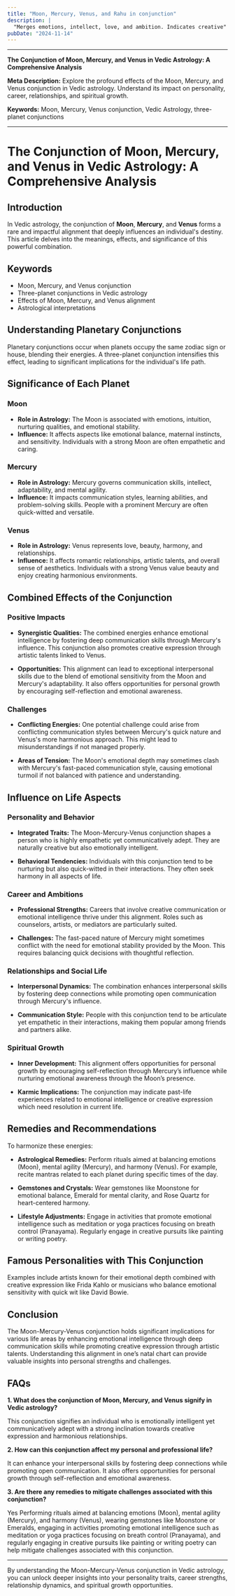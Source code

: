 ```yaml
---
title: "Moon, Mercury, Venus, and Rahu in conjunction"
description: |
  "Merges emotions, intellect, love, and ambition. Indicates creative"
pubDate: "2024-11-14"
---
```


---

**The Conjunction of Moon, Mercury, and Venus in Vedic Astrology: A Comprehensive Analysis**

**Meta Description:** Explore the profound effects of the Moon, Mercury, and Venus conjunction in Vedic astrology. Understand its impact on personality, career, relationships, and spiritual growth.

**Keywords:** Moon, Mercury, Venus conjunction, Vedic Astrology, three-planet conjunctions

---

# The Conjunction of Moon, Mercury, and Venus in Vedic Astrology: A Comprehensive Analysis

## Introduction

In Vedic astrology, the conjunction of **Moon**, **Mercury**, and **Venus** forms a rare and impactful alignment that deeply influences an individual's destiny. This article delves into the meanings, effects, and significance of this powerful combination.

## Keywords

- Moon, Mercury, and Venus conjunction
- Three-planet conjunctions in Vedic astrology
- Effects of Moon, Mercury, and Venus alignment
- Astrological interpretations

## Understanding Planetary Conjunctions

Planetary conjunctions occur when planets occupy the same zodiac sign or house, blending their energies. A three-planet conjunction intensifies this effect, leading to significant implications for the individual's life path.

## Significance of Each Planet

### Moon

- **Role in Astrology:** The Moon is associated with emotions, intuition, nurturing qualities, and emotional stability.
- **Influence:** It affects aspects like emotional balance, maternal instincts, and sensitivity. Individuals with a strong Moon are often empathetic and caring.

### Mercury

- **Role in Astrology:** Mercury governs communication skills, intellect, adaptability, and mental agility.
- **Influence:** It impacts communication styles, learning abilities, and problem-solving skills. People with a prominent Mercury are often quick-witted and versatile.

### Venus

- **Role in Astrology:** Venus represents love, beauty, harmony, and relationships.
- **Influence:** It affects romantic relationships, artistic talents, and overall sense of aesthetics. Individuals with a strong Venus value beauty and enjoy creating harmonious environments.

## Combined Effects of the Conjunction

### Positive Impacts

- **Synergistic Qualities:** The combined energies enhance emotional intelligence by fostering deep communication skills through Mercury's influence. This conjunction also promotes creative expression through artistic talents linked to Venus.
  
- **Opportunities:** This alignment can lead to exceptional interpersonal skills due to the blend of emotional sensitivity from the Moon and Mercury's adaptability. It also offers opportunities for personal growth by encouraging self-reflection and emotional awareness.

### Challenges

- **Conflicting Energies:** One potential challenge could arise from conflicting communication styles between Mercury's quick nature and Venus's more harmonious approach. This might lead to misunderstandings if not managed properly.

- **Areas of Tension:** The Moon's emotional depth may sometimes clash with Mercury's fast-paced communication style, causing emotional turmoil if not balanced with patience and understanding.

## Influence on Life Aspects

### Personality and Behavior

- **Integrated Traits:** The Moon-Mercury-Venus conjunction shapes a person who is highly empathetic yet communicatively adept. They are naturally creative but also emotionally intelligent.

- **Behavioral Tendencies:** Individuals with this conjunction tend to be nurturing but also quick-witted in their interactions. They often seek harmony in all aspects of life.

### Career and Ambitions

- **Professional Strengths:** Careers that involve creative communication or emotional intelligence thrive under this alignment. Roles such as counselors, artists, or mediators are particularly suited.

- **Challenges:** The fast-paced nature of Mercury might sometimes conflict with the need for emotional stability provided by the Moon. This requires balancing quick decisions with thoughtful reflection.

### Relationships and Social Life

- **Interpersonal Dynamics:** The combination enhances interpersonal skills by fostering deep connections while promoting open communication through Mercury's influence.

- **Communication Style:** People with this conjunction tend to be articulate yet empathetic in their interactions, making them popular among friends and partners alike.

### Spiritual Growth

- **Inner Development:** This alignment offers opportunities for personal growth by encouraging self-reflection through Mercury’s influence while nurturing emotional awareness through the Moon’s presence.
  
- **Karmic Implications:** The conjunction may indicate past-life experiences related to emotional intelligence or creative expression which need resolution in current life.

## Remedies and Recommendations

To harmonize these energies:

- **Astrological Remedies:** Perform rituals aimed at balancing emotions (Moon), mental agility (Mercury), and harmony (Venus). For example, recite mantras related to each planet during specific times of the day.
  
- **Gemstones and Crystals:** Wear gemstones like Moonstone for emotional balance, Emerald for mental clarity, and Rose Quartz for heart-centered harmony.
  
- **Lifestyle Adjustments:** Engage in activities that promote emotional intelligence such as meditation or yoga practices focusing on breath control (Pranayama). Regularly engage in creative pursuits like painting or writing poetry.

## Famous Personalities with This Conjunction

Examples include artists known for their emotional depth combined with creative expression like Frida Kahlo or musicians who balance emotional sensitivity with quick wit like David Bowie.

## Conclusion

The Moon-Mercury-Venus conjunction holds significant implications for various life areas by enhancing emotional intelligence through deep communication skills while promoting creative expression through artistic talents. Understanding this alignment in one’s natal chart can provide valuable insights into personal strengths and challenges.

## FAQs

**1. What does the conjunction of Moon, Mercury, and Venus signify in Vedic astrology?**

This conjunction signifies an individual who is emotionally intelligent yet communicatively adept with a strong inclination towards creative expression and harmonious relationships.

**2. How can this conjunction affect my personal and professional life?**

It can enhance your interpersonal skills by fostering deep connections while promoting open communication. It also offers opportunities for personal growth through self-reflection and emotional awareness.

**3. Are there any remedies to mitigate challenges associated with this conjunction?**

Yes Performing rituals aimed at balancing emotions (Moon), mental agility (Mercury), and harmony (Venus), wearing gemstones like Moonstone or Emeralds, engaging in activities promoting emotional intelligence such as meditation or yoga practices focusing on breath control (Pranayama), and regularly engaging in creative pursuits like painting or writing poetry can help mitigate challenges associated with this conjunction.

---

By understanding the Moon-Mercury-Venus conjunction in Vedic astrology, you can unlock deeper insights into your personality traits, career strengths, relationship dynamics, and spiritual growth opportunities.